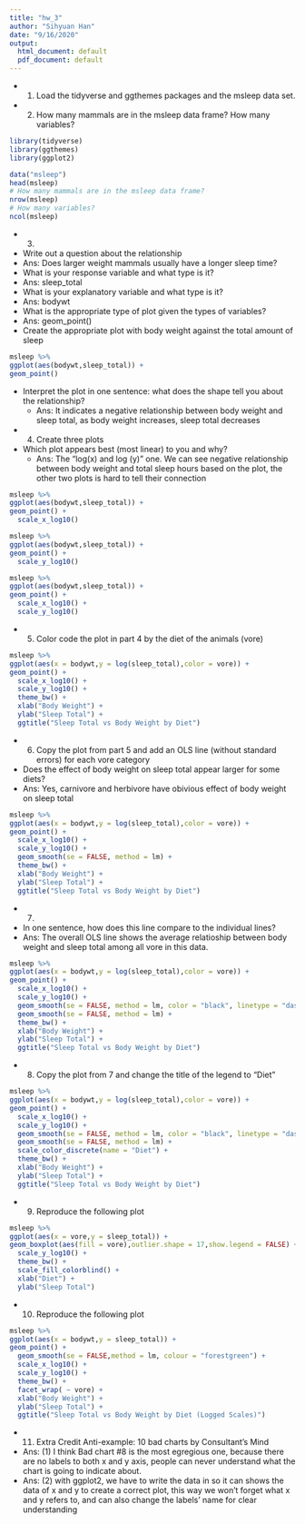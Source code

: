 ```yaml
---
title: "hw_3"
author: "Sihyuan Han"
date: "9/16/2020"
output:
  html_document: default
  pdf_document: default
---
```


* 1. Load the tidyverse and ggthemes packages and the msleep data set.
* 2. How many mammals are in the msleep data frame? How many variables?
```r
library(tidyverse)
library(ggthemes)
library(ggplot2)
```

```r
data("msleep")
head(msleep)
# How many mammals are in the msleep data frame?
nrow(msleep)
# How many variables?
ncol(msleep)
```

* 3.
* Write out a question about the relationship
 + Ans: Does larger weight mammals usually have a longer sleep time? 
* What is your response variable and what type is it? 
 + Ans: sleep_total
* What is your explanatory variable and what type is it? 
 + Ans: bodywt
* What is the appropriate type of plot given the types of variables? 
 + Ans: geom_point()
* Create the appropriate plot with body weight against the total amount of sleep

```r
msleep %>%
ggplot(aes(bodywt,sleep_total)) +
geom_point()
```

* Interpret the plot in one sentence: what does the shape tell you about the relationship?
  + Ans: It indicates a negative relationship between body weight and sleep total, as body weight increases, sleep total decreases

* 4. Create three plots
* Which plot appears best (most linear) to you and why?
  + Ans: The "log(x) and log (y)" one. We can see negative relationship between body weight and total sleep hours based on the plot, the other two plots is hard to tell their connection

```r
msleep %>%
ggplot(aes(bodywt,sleep_total)) +
geom_point() +
  scale_x_log10()

msleep %>%
ggplot(aes(bodywt,sleep_total)) +
geom_point() +
  scale_y_log10()

msleep %>%
ggplot(aes(bodywt,sleep_total)) +
geom_point() +
  scale_x_log10() +
  scale_y_log10()
```

* 5. Color code the plot in part 4 by the diet of the animals (vore)

```r
msleep %>%
ggplot(aes(x = bodywt,y = log(sleep_total),color = vore)) +
geom_point() +
  scale_x_log10() +
  scale_y_log10() +
  theme_bw() +
  xlab("Body Weight") +
  ylab("Sleep Total") +
  ggtitle("Sleep Total vs Body Weight by Diet")
```

* 6. Copy the plot from part 5 and add an OLS line (without standard errors) for each vore category
* Does the effect of body weight on sleep total appear larger for some diets?
 + Ans: Yes, carnivore and herbivore have obivious effect of body weight on sleep total

```r
msleep %>%
ggplot(aes(x = bodywt,y = log(sleep_total),color = vore)) +
geom_point() +
  scale_x_log10() +
  scale_y_log10() +
  geom_smooth(se = FALSE, method = lm) +
  theme_bw() +
  xlab("Body Weight") +
  ylab("Sleep Total") +
  ggtitle("Sleep Total vs Body Weight by Diet")
```

* 7. 
* In one sentence, how does this line compare to the individual lines?
 + Ans: The overall OLS line shows the average relatioship between body weight and sleep total among all vore in this data.

```r
msleep %>%
ggplot(aes(x = bodywt,y = log(sleep_total),color = vore)) +
geom_point() +
  scale_x_log10() +
  scale_y_log10() +
  geom_smooth(se = FALSE, method = lm, color = "black", linetype = "dashed", size = 0.5) +
  geom_smooth(se = FALSE, method = lm) +
  theme_bw() +
  xlab("Body Weight") +
  ylab("Sleep Total") +
  ggtitle("Sleep Total vs Body Weight by Diet")
```


* 8. Copy the plot from 7 and change the title of the legend to “Diet”

```r
msleep %>%
ggplot(aes(x = bodywt,y = log(sleep_total),color = vore)) +
geom_point() +
  scale_x_log10() +
  scale_y_log10() +
  geom_smooth(se = FALSE, method = lm, color = "black", linetype = "dashed", size = 0.5) +
  geom_smooth(se = FALSE, method = lm) +
  scale_color_discrete(name = "Diet") +
  theme_bw() +
  xlab("Body Weight") +
  ylab("Sleep Total") +
  ggtitle("Sleep Total vs Body Weight by Diet")
```


* 9. Reproduce the following plot

```r
msleep %>%
ggplot(aes(x = vore,y = sleep_total)) +
geom_boxplot(aes(fill = vore),outlier.shape = 17,show.legend = FALSE) +
  scale_y_log10() +
  theme_bw() +
  scale_fill_colorblind() +
  xlab("Diet") +
  ylab("Sleep Total")
```

* 10. Reproduce the following plot

```r
msleep %>%
ggplot(aes(x = bodywt,y = sleep_total)) +
geom_point() +
  geom_smooth(se = FALSE,method = lm, colour = "forestgreen") +
  scale_x_log10() +
  scale_y_log10() +
  theme_bw() +
  facet_wrap( ~ vore) +
  xlab("Body Weight") +
  ylab("Sleep Total") +
  ggtitle("Sleep Total vs Body Weight by Diet (Logged Scales)")
```

* 11. Extra Credit Anti-example: 10 bad charts by Consultant’s Mind
 + Ans: (1) I think Bad chart #8 is the most egregious one, because there are no labels to both x and y axis, people can never understand what the chart is going to indicate about.
 + Ans: (2) with ggplot2, we have to write the data in so it can shows the data of x and y to create a correct plot, this way we won't forget what x and y refers to, and can also change the labels' name for clear understanding